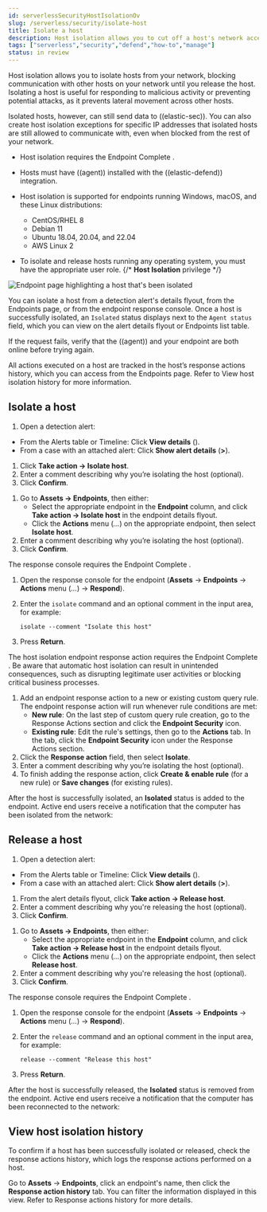 ```yaml
---
id: serverlessSecurityHostIsolationOv
slug: /serverless/security/isolate-host
title: Isolate a host
description: Host isolation allows you to cut off a host's network access until you release it.
tags: ["serverless","security","defend","how-to","manage"]
status: in review
---
```


<DocBadge template="technical preview" />
<div id="host-isolation-ov"></div>

Host isolation allows you to isolate hosts from your network, blocking communication with other hosts on your network until you release the host. Isolating a host is useful for responding to malicious activity or preventing potential attacks, as it prevents lateral movement across other hosts. 

Isolated hosts, however, can still send data to ((elastic-sec)). You can also create <DocLink id="serverlessSecurityHostIsolationExceptions">host isolation exceptions</DocLink> for specific IP addresses that isolated hosts are still allowed to communicate with, even when blocked from the rest of your network.

<DocCallOut title="Requirements">

* Host isolation requires the Endpoint Complete <DocLink id="serverlessGeneralManageProject" text="project feature"/>. 

* Hosts must have ((agent)) installed with the ((elastic-defend)) integration.

* Host isolation is supported for endpoints running Windows, macOS, and these Linux distributions:

    * CentOS/RHEL 8
    * Debian 11
    * Ubuntu 18.04, 20.04, and 22.04
    * AWS Linux 2

* To isolate and release hosts running any operating system, you must have the appropriate user role. {/* **Host Isolation** <DocLink id="serverlessSecurityEndpointManagementReq">privilege</DocLink> */}

</DocCallOut>

![Endpoint page highlighting a host that's been isolated](../images/host-isolation-ov/-management-admin-isolated-host.png)

You can isolate a host from a detection alert's details flyout, from the Endpoints page, or from the endpoint response console. Once a host is successfully isolated, an `Isolated` status displays next to the `Agent status` field, which you can view on the alert details flyout or Endpoints list table.

<DocCallOut title="Tip">
If the request fails, verify that the ((agent)) and your endpoint are both online before trying again.
</DocCallOut>

All actions executed on a host are tracked in the host’s response actions history, which you can access from the Endpoints page. Refer to <DocLink id="serverlessSecurityHostIsolationOv" section="view-host-isolation-history">View host isolation history</DocLink> for more information.

<div id="isolate-a-host"></div>

## Isolate a host

<DocAccordion buttonContent="Isolate a host from a detection alert">

1. Open a detection alert:
* From the Alerts table or Timeline: Click **View details** (<DocIcon type="expand" title="View details" />).
* From a case with an attached alert: Click **Show alert details** (**>**).
1. Click **Take action → Isolate host**.
1. Enter a comment describing why you’re isolating the host (optional).
1. Click **Confirm**.

</DocAccordion>

<DocAccordion buttonContent="Isolate a host from an endpoint">

1. Go to **Assets → Endpoints**, then either:
    * Select the appropriate endpoint in the **Endpoint** column, and click **Take action → Isolate host** in the endpoint details flyout.
    * Click the **Actions** menu (*...*) on the appropriate endpoint, then select **Isolate host**.
1. Enter a comment describing why you’re isolating the host (optional).
1. Click **Confirm**.

</DocAccordion>

<DocAccordion buttonContent="Isolate a host from the response console">

<DocCallOut title="Note">
The response console requires the Endpoint Complete <DocLink id="serverlessGeneralManageProject" text="project feature"/>.
</DocCallOut>

1. Open the response console for the endpoint (**Assets** → **Endpoints** → **Actions** menu (*...*) → **Respond**).
1. Enter the `isolate` command and an optional comment in the input area, for example:

    `isolate --comment "Isolate this host"`

1. Press **Return**.

</DocAccordion>

<DocAccordion buttonContent="Automatically isolate a host using a rule's endpoint response action">

<DocCallOut title="Note">
The host isolation endpoint response action requires the Endpoint Complete <DocLink id="serverlessGeneralManageProject" text="project feature"/>. 
</DocCallOut>

<DocCallOut title="Important" color="warning">
Be aware that automatic host isolation can result in unintended consequences, such as disrupting legitimate user activities or blocking critical business processes.
</DocCallOut>

1. Add an endpoint response action to a new or existing custom query rule. The endpoint response action will run whenever rule conditions are met: 
    * **New rule**: On the last step of <DocLink id="serverlessSecurityRulesUiCreate" section="create-a-custom-query-rule">custom query rule</DocLink> creation, go to the Response Actions section and click the **Endpoint Security** icon.
    * **Existing rule**: Edit the rule's settings, then go to the **Actions** tab. In the tab, click the **Endpoint Security** icon under the Response Actions section.
1. Click the **Response action** field, then select **Isolate**.
1. Enter a comment describing why you’re isolating the host (optional).
1. To finish adding the response action, click **Create & enable rule** (for a new rule) or **Save changes** (for existing rules).

</DocAccordion>

After the host is successfully isolated, an **Isolated** status is added to the endpoint. Active end users receive a notification that the computer has been isolated from the network:

<DocImage size="l" url="../images/host-isolation-ov/-management-admin-host-isolated-notif.png" alt="Host isolated notification message" />

<div id="release-a-host"></div>

## Release a host

<DocAccordion buttonContent="Release a host from a detection alert">

1. Open a detection alert:
* From the Alerts table or Timeline: Click **View details** (<DocIcon type="expand" title="View details" />).
* From a case with an attached alert: Click **Show alert details** (**>**).
1. From the alert details flyout, click **Take action → Release host**.
1. Enter a comment describing why you're releasing the host (optional).
1. Click **Confirm**.

</DocAccordion>

<DocAccordion buttonContent="Release a host from an endpoint">

1. Go to **Assets → Endpoints**, then either:
    * Select the appropriate endpoint in the **Endpoint** column, and click **Take action → Release host** in the endpoint details flyout.
    * Click the **Actions** menu (*...*) on the appropriate endpoint, then select **Release host**.
1. Enter a comment describing why you're releasing the host (optional).
1. Click **Confirm**.

</DocAccordion>

<DocAccordion buttonContent="Release a host from the response console">

<DocCallOut title="Note">
The response console requires the Endpoint Complete <DocLink id="serverlessGeneralManageProject" text="project feature"/>.
</DocCallOut>

1. Open the response console for the endpoint (**Assets** → **Endpoints** → **Actions** menu (*...*) → **Respond**).
1. Enter the `release` command and an optional comment in the input area, for example:

    `release --comment "Release this host"`

1. Press **Return**.

</DocAccordion>

After the host is successfully released, the **Isolated** status is removed from the endpoint. Active end users receive a notification that the computer has been reconnected to the network:

<DocImage size="l" url="../images/host-isolation-ov/-management-admin-host-released-notif.png" alt="Host released notification message" />

<div id="view-host-isolation-details"></div>

## View host isolation history

To confirm if a host has been successfully isolated or released, check the response actions history, which logs the response actions performed on a host.

Go to **Assets** → **Endpoints**, click an endpoint's name, then click the **Response action history** tab. You can filter the information displayed in this view. Refer to <DocLink id="serverlessSecurityResponseActionsHistory">Response actions history</DocLink> for more details.

<DocImage size="xl" url="../images/host-isolation-ov/-management-admin-response-actions-history-endpoint-details.png" alt="Response actions history page UI" />
